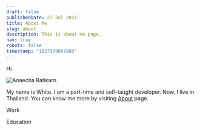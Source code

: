 ```yaml
---
draft: false
publishedDate: 27 Jul 2021
title: About Me
slug: about
description: This is about me page.
nav: true
robots: false
timestamp: "1627379057803"
---
```

Hi

![Anaecha Ratikarn](https://res.cloudinary.com/beforeifly/image/upload/v1626228313/anaecha.com/global/me300_xogdbv.jpg "Anaecha Ratikarn")

My name is White. I am a part-time and self-taught developer. Now, I live in Thailand. You can know me more by visiting [About](https://anaecha.com/about) page.

Work

Education